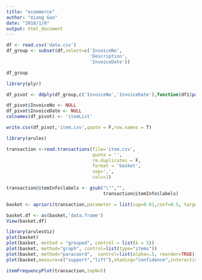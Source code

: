 ```yaml
---
title: "ecommerce"
author: "Xiang Gao"
date: "2018/1/8"
output: html_document
---
```

```r
df <- read.csv('data.csv')
df_group <- subset(df,select=c('InvoiceNo',
                               'Description',
                               'InvoiceDate'))
```
```r
df_group
```
```r
library(plyr)
```
```r
df_pivot <- ddply(df_group,c('InvoiceNo','InvoiceDate'),function(df1)paste(df1$Description,collapse = ','))
```

```r
df_pivot$InvoiceNo <- NULL
df_pivot$InvoiceDate <- NULL
colnames(df_pivot) <- 'itemList'
```

```r
write.csv(df_pivot,'item.csv',quote = F,row.names = T)
```

```r
library(arules)
```
```r
transaction <-read.transactions(file='item.csv',
                                quote = '',
                                rm.duplicates = F,
                                format = 'basket',
                                sep=',',
                                cols=1) 
```

```r
transaction@itemInfo$labels <- gsub("\"","",
                                    transaction@itemInfo$labels)
```

```r
basket <- apriori(transaction,parameter = list(sup=0.01,conf=0.5, target='rules'))
```

```r
basket.df <- as(basket,'data.frame')
View(basket.df)
```

```r
library(arulesViz)
plot(basket)
plot(basket, method = "grouped", control = list(k = 5))
plot(basket, method="graph", control=list(type="items"))
plot(basket, method="paracoord",  control=list(alpha=.5, reorder=TRUE))
plot(basket,measure=c("support","lift"),shading="confidence",interactive=T)
```

```r
itemFrequencyPlot(transaction,topN=5)
```



















